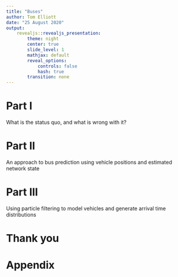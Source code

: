 ```yaml
---
title: "Buses"
author: Tom Elliott
date: "25 August 2020"
output:
    revealjs::revealjs_presentation:
        theme: night
        center: true
        slide_level: 1
        mathjax: default
        reveal_options:
            controls: false
            hash: true
        transition: none
---
```


# Part I

What is the status quo, and what is wrong with it?



# Part II

An approach to bus prediction using vehicle positions and estimated network state



# Part III

Using particle filtering to model vehicles and generate arrival time distributions


# Thank you



# Appendix
